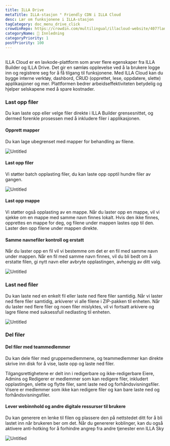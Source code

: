```yaml
---
title: ILLA Drive
metaTitle: ILLA-stasjon ° Friendly CDN i ILLA Cloud
desc: Lær om funksjonene i ILLA-stasjon
tagCategory: doc_menu_drive_click
crowdinRepo: https://crowdin.com/multilingual/illacloud-website/407?languages=no&filter=basic&value=0
categoryName: 👋 Innledning
categoryPriority: 1
postPriority: 100
---
```


## <h2 hidden>Hva er ILLA-stasjon</h2>

ILLA Cloud er en lavkode-plattform som arver flere egenskaper fra ILLA Builder og ILLA Drive. Det gir en sømløs opplevelse ved å la brukere logge inn og registrere seg for å få tilgang til funksjonene. Med ILLA Cloud kan du bygge interne verktøy, dashbord, CRUD (opprettet, lese, oppdatere, slette) applikasjoner og mer. Plattformen bedrer arbeidseffektiviteten betydelig og hjelper selskapene med å spare kostnader.

### Last opp filer

Du kan laste opp eller velge filer direkte i ILLA Builder grensesnittet, og dermed forenkle prosessen med å inkludere filer i applikasjonen.

#### Opprett mapper

Du kan lage ubegrenset med mapper for behandling av filene. 

![Untitled](https://cdn.illacloud.com/official-website/img/docs/drive/Untitled.png)

#### Last opp filer

Vi støtter batch opplasting filer, du kan laste opp opptil hundre filer av gangen.

![Untitled](https://cdn.illacloud.com/official-website/img/docs/drive/Untitled%20(1).png)

#### Last opp mappe

Vi støtter også opplasting av en mappe. Når du laster opp en mappe, vil vi sjekke om en mappe med samme navn finnes lokalt. Hvis den ikke finnes, opprettes en mappe for deg, og filene under mappen lastes opp til den. Laster den opp filene under mappen direkte.

#### Samme navnefiler kontroll og erstatt

Når du laster opp en fil vil vi bestemme om det er en fil med samme navn under mappen. Når en fil med samme navn finnes, vil du bli bedt om å erstatte filen, gi nytt navn eller avbryte opplastingen, avhengig av ditt valg. 

![Untitled](https://cdn.illacloud.com/official-website/img/docs/drive/Untitled%20(2).png)

### Last ned filer

Du kan laste ned en enkelt fil eller laste ned flere filer samtidig. Når vi laster ned flere filer samtidig, arkiverer vi alle filene i ZIP-pakken til enheten. Når du laster ned flere filer og noen filer mislyktes, vil vi fortsatt arkivere og lagre filene med suksessfull nedlasting til enheten.

![Untitled](https://cdn.illacloud.com/official-website/img/docs/drive/Untitled%20(3).png)

### Del filer

#### Del filer med teammedlemmer

Du kan dele filer med gruppemedlemmene, og teammedlemmer kan direkte skrive inn disk for å vise, laste opp og laste ned filer. 

Tilgangsrettighetene er delt inn i redigerbare og ikke-redigerbare Eiere, Admins og Redigerer er medlemmer som kan redigere filer, inkludert opplastingen, slette og flytte filer, samt laste ned og forhåndsvisningsfiler. 
Visere er medlemmer som ikke kan redigere filer og kan bare laste ned og forhåndsvisningsfiler. 

#### Lever webinnhold og andre digitale ressurser til brukere

Du kan generere en lenke til filen og plassere den på nettstedet ditt for å bli lastet inn når brukeren ber om det. Når du genererer koblinger, kan du også aktivere anti-hotking for å forhindre angrep fra andre tjenester enn ILLA Sky

![Untitled](https://cdn.illacloud.com/official-website/img/docs/drive/Untitled%20(4).png)
